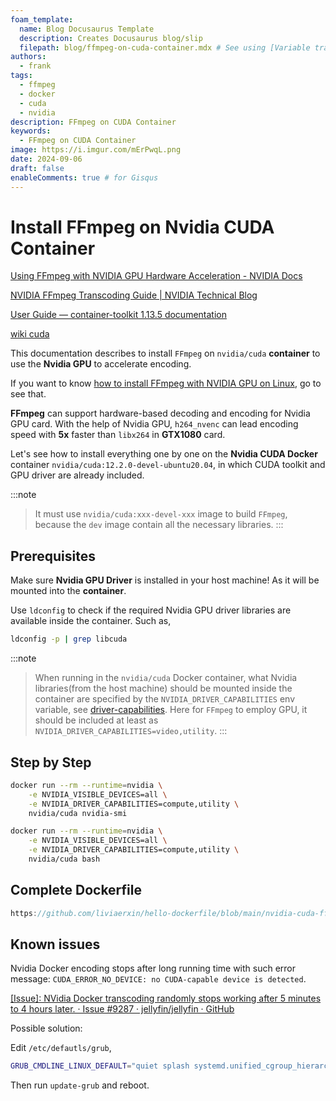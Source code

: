 ```yaml
---
foam_template:
  name: Blog Docusaurus Template
  description: Creates Docusaurus blog/slip
  filepath: blog/ffmpeg-on-cuda-container.mdx # See using [Variable transforms](https://code.visualstudio.com/docs/editor/userdefinedsnippets#_variable-transforms )
authors:
  - frank
tags:
  - ffmpeg
  - docker
  - cuda
  - nvidia
description: FFmpeg on CUDA Container
keywords:
  - FFmpeg on CUDA Container
image: https://i.imgur.com/mErPwqL.png
date: 2024-09-06
draft: false
enableComments: true # for Gisqus
---
```


# Install FFmpeg on Nvidia CUDA Container

[Using FFmpeg with NVIDIA GPU Hardware Acceleration - NVIDIA Docs](https://docs.nvidia.com/video-technologies/video-codec-sdk/12.0/ffmpeg-with-nvidia-gpu/index.html)

[NVIDIA FFmpeg Transcoding Guide | NVIDIA Technical Blog](https://developer.nvidia.com/blog/nvidia-ffmpeg-transcoding-guide/)

[User Guide — container-toolkit 1.13.5 documentation](https://docs.nvidia.com/datacenter/cloud-native/container-toolkit/latest/user-guide.html)


[wiki cuda](../wiki/wiki-cuda.mdx)

This documentation describes to install `FFmpeg` on `nvidia/cuda` **container** to use the **Nvidia GPU** to accelerate encoding.

If you want to know [how to install FFmpeg with NVIDIA GPU on Linux](https://www.cyberciti.biz/faq/how-to-install-ffmpeg-with-nvidia-gpu-acceleration-on-linux/), go to see that.


**FFmpeg** can support hardware-based decoding and encoding for Nvidia GPU card. With the help of Nvidia GPU, `h264_nvenc` can lead encoding speed with **5x** faster than `libx264` in **GTX1080** card.

Let's see how to install everything one by one on the **Nvidia CUDA Docker** container `nvidia/cuda:12.2.0-devel-ubuntu20.04`, in which CUDA toolkit and GPU driver are already included.

<!--truncate-->

:::note
> It must use `nvidia/cuda:xxx-devel-xxx` image to build `FFmpeg`, because the `dev` image contain all the necessary libraries.
:::

## Prerequisites

Make sure **Nvidia GPU Driver** is installed in your host machine! As it will be mounted into the **container**. 

Use `ldconfig` to check if the required Nvidia GPU driver libraries are available inside the container. Such as,

```sh
ldconfig -p | grep libcuda
```

:::note
> When running in the `nvidia/cuda` Docker container, what Nvidia libraries(from the host machine) should be mounted inside the container are specified by the `NVIDIA_DRIVER_CAPABILITIES` env variable, see [driver-capabilities](https://docs.nvidia.com/datacenter/cloud-native/container-toolkit/latest/docker-specialized.html#driver-capabilities). Here for `FFmpeg` to employ GPU, it should be included at least as `NVIDIA_DRIVER_CAPABILITIES=video,utility`.
:::

## Step by Step

```sh
docker run --rm --runtime=nvidia \
    -e NVIDIA_VISIBLE_DEVICES=all \
    -e NVIDIA_DRIVER_CAPABILITIES=compute,utility \
    nvidia/cuda nvidia-smi
```

```sh
docker run --rm --runtime=nvidia \
    -e NVIDIA_VISIBLE_DEVICES=all \
    -e NVIDIA_DRIVER_CAPABILITIES=compute,utility \
    nvidia/cuda bash
```

## Complete Dockerfile

```js reference
https://github.com/liviaerxin/hello-dockerfile/blob/main/nvidia-cuda-ffmpeg/Dockerfile
```

## Known issues

Nvidia Docker encoding stops after long running time with such error message: `CUDA_ERROR_NO_DEVICE: no CUDA-capable device is detected`.

[[Issue]: NVidia Docker transcoding randomly stops working after 5 minutes to 4 hours later. · Issue #9287 · jellyfin/jellyfin · GitHub](https://github.com/jellyfin/jellyfin/issues/9287)

Possible solution:

Edit `/etc/defautls/grub`,

```sh
GRUB_CMDLINE_LINUX_DEFAULT="quiet splash systemd.unified_cgroup_hierarchy=0"
```

Then run `update-grub` and reboot.
